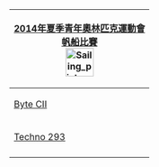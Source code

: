 {| class="infobox" style="padding:0.3em; margin-left:15px; border:1px solid #B8C7D9; background:#f5faff; font-size:90%; line-height:1.5em"
|- style="background:#cedff2; text-align:center;"
!colspan=5|[[2014年夏季青年奧林匹克運動會]]<br/> [[2014年夏季青年奧林匹克運動會帆船比賽|帆船比賽]]<br/>[[Image:Sailing pictogram.svg|50px]]
|-
|[[Byte (dinghy)|Byte CII]]
|&nbsp;
|[[2014年夏季青年奧林匹克運動會帆船男子Byte CII比賽|男子]]
|&nbsp;
|[[2014年夏季青年奧林匹克運動會帆船女子Byte CII比賽|女子]]
|-
|[[風浪板|Techno 293]]
|
|[[2014年夏季青年奧林匹克運動會帆船男子Techno 293比賽|男子]]
|&nbsp;
|[[2014年夏季青年奧林匹克運動會帆船女子Techno 293比賽|女子]]
|-
|}<noinclude>
[[Category:2014年夏季青年奧林匹克運動會比賽項目導航模板|{{PAGENAME}}]]
</noinclude>